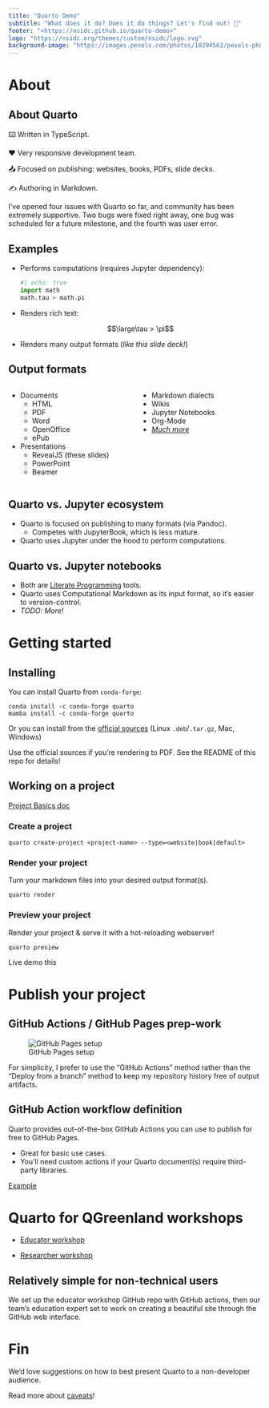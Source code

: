 ```yaml
---
title: "Quarto Demo"
subtitle: "What does it do? Does it do things? Let's find out! 🐴"
footer: "<https://nsidc.github.io/quarto-demo>"
logo: "https://nsidc.org/themes/custom/nsidc/logo.svg"
background-image: "https://images.pexels.com/photos/10294562/pexels-photo-10294562.jpeg?auto=compress&cs=tinysrgb&w=1260&h=750&dpr=1"
---
```


# About

## About Quarto

⌨️ Written in TypeScript.

❤️ Very responsive development team.

📤 Focused on publishing: websites, books, PDFs, slide decks.

✍️ Authoring in Markdown.

::: {.notes}
I've opened four issues with Quarto so far, and community has been extremely
supportive. Two bugs were fixed right away, one bug was scheduled for a future
milestone, and the fourth was user error.
:::


## Examples

* Performs computations (requires Jupyter dependency): 

  ```python
  #| echo: true
  import math
  math.tau > math.pi
  ```

* Renders rich text:

  $$\large\tau > \pi$$

* Renders many output formats (_like this slide deck!_)


## Output formats {.smaller}

:::::: {.columns}

::: {.column width="50%"}
* Documents
    * HTML
    * PDF
    * Word
    * OpenOffice
    * ePub
* Presentations
    * RevealJS (these slides)
    * PowerPoint
    * Beamer
:::

::: {.column width="50%"}
* Markdown dialects
* Wikis
* Jupyter Notebooks
* Org-Mode
* [_Much more_](https://quarto.org/docs/output-formats/all-formats.html)
:::

::::::


## Quarto vs. Jupyter ecosystem

* Quarto is focused on publishing to many formats (via Pandoc).
    * Competes with JupyterBook, which is less mature.
* Quarto uses Jupyter under the hood to perform computations.


## Quarto vs. Jupyter notebooks

* Both are [Literate Programming](https://en.wikipedia.org/wiki/Literate_programming)
  tools.
* Quarto uses Computational Markdown as its input format, so it's easier to
  version-control.
* _TODO: More!_


# Getting started

## Installing

You can install Quarto from `conda-forge`:

```
conda install -c conda-forge quarto
mamba install -c conda-forge quarto
```

Or you can install from the [official
sources](https://quarto.org/docs/download/) (Linux `.deb`/`.tar.gz`, Mac,
Windows)

::: {.callout-warning}
Use the official sources if you're rendering to PDF. See the README of this repo for
details!
:::


## Working on a project

[Project Basics doc](https://quarto.org/docs/projects/quarto-projects.html)


### Create a project

```
quarto create-project <project-name> --type=<website|book|default>
```


### Render your project

Turn your markdown files into your desired output format(s).

```
quarto render
```


### Preview your project

Render your project & serve it with a hot-reloading webserver!

```
quarto preview
```

::: {.notes}
Live demo this
:::


# Publish your project

## GitHub Actions / GitHub Pages prep-work

![GitHub Pages setup](/_media/github-pages-setup.png)

::: {.notes}
For simplicity, I prefer to use the "GitHub Actions" method rather than the
"Deploy from a branch" method to keep my repository history free of output
artifacts.
:::


## GitHub Action workflow definition

Quarto provides out-of-the-box GitHub Actions you can use to publish for free
to GitHub Pages.

* Great for basic use cases.
* You'll need custom actions if your Quarto document(s) require third-party libraries.

[Example](https://github.com/nsidc/quarto-demo/blob/main/.github/workflows/publish-to-github-pages.yml)


# Quarto for QGreenland workshops

* [Educator workshop](https://qgreenland-workshop-2023-educator.github.io/)

* [Researcher workshop](https://qgreenland-workshop-2023-researcher.github.io/)


## Relatively simple for non-technical users

We set up the educator workshop GitHub repo with GitHub actions, then our
team's education expert set to work on creating a beautiful site through the
GitHub web interface.


# Fin

We'd love suggestions on how to best present Quarto to a non-developer audience.

Read more about [caveats](/caveats.html)!
